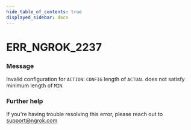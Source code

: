 ```yaml
---
hide_table_of_contents: true
displayed_sidebar: docs
---
```



# ERR_NGROK_2237

### Message
Invalid configuration for `ACTION`: `CONFIG` length of `ACTUAL` does not satisfy minimum length of `MIN`.

<ErrorDetails error='err_ngrok_2237' />


### Further help
If you're having trouble resolving this error, please reach out to [support@ngrok.com](mailto:support@ngrok.com?subject=Help%20with%20ERR_NGROK_2237)

